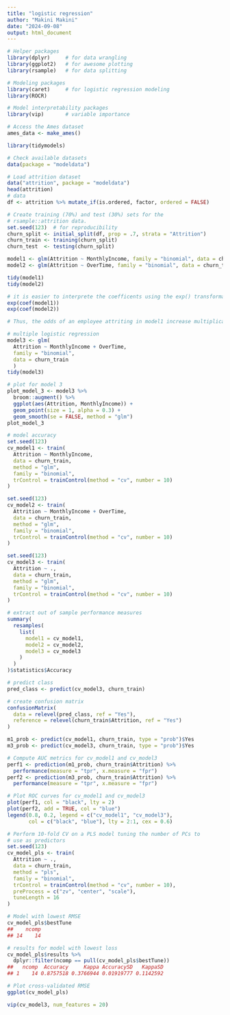 ```yaml
---
title: "logistic regression"
author: "Makini Makini"
date: "2024-09-08"
output: html_document
---
```


```r
# Helper packages
library(dplyr)     # for data wrangling
library(ggplot2)   # for awesome plotting
library(rsample)   # for data splitting

# Modeling packages
library(caret)     # for logistic regression modeling
library(ROCR)

# Model interpretability packages
library(vip)       # variable importance

# Access the Ames dataset
ames_data <- make_ames()

library(tidymodels)

# Check available datasets
data(package = "modeldata")

# Load attrition dataset
data("attrition", package = "modeldata")
head(attrition)
# data
df <- attrition %>% mutate_if(is.ordered, factor, ordered = FALSE)

# Create training (70%) and test (30%) sets for the 
# rsample::attrition data.
set.seed(123)  # for reproducibility
churn_split <- initial_split(df, prop = .7, strata = "Attrition")
churn_train <- training(churn_split)
churn_test  <- testing(churn_split)
```


```r
model1 <- glm(Attrition ~ MonthlyIncome, family = "binomial", data = churn_train) # using the glm function
model2 <- glm(Attrition ~ OverTime, family = "binomial", data = churn_train)

tidy(model1)
tidy(model2)

# it is easier to interprete the coefficents using the exp() transformation
exp(coef(model1))
exp(coef(model2))

# Thus, the odds of an employee attriting in model1 increase multiplicatively by 0.9999 for every one dollar increase in MonthlyIncome, whereas the odds of attriting in model2 increase multiplicatively by 4.0812 for employees that work OverTime compared to those that do not.
```
```r
# multiple logistic regression
model3 <- glm(
  Attrition ~ MonthlyIncome + OverTime,
  family = "binomial", 
  data = churn_train
  )
tidy(model3)

# plot for model 3
plot_model_3 <- model3 %>% 
  broom::augment() %>% 
  ggplot(aes(Attrition, MonthlyIncome)) +
  geom_point(size = 1, alpha = 0.3) +
  geom_smooth(se = FALSE, method = "glm")
plot_model_3
```

```r
# model accuracy
set.seed(123)
cv_model1 <- train(
  Attrition ~ MonthlyIncome,
  data = churn_train,
  method = "glm",
  family = "binomial",
  trControl = trainControl(method = "cv", number = 10)
)

set.seed(123)
cv_model2 <- train(
  Attrition ~ MonthlyIncome + OverTime, 
  data = churn_train, 
  method = "glm",
  family = "binomial",
  trControl = trainControl(method = "cv", number = 10)
)

set.seed(123)
cv_model3 <- train(
  Attrition ~ ., 
  data = churn_train, 
  method = "glm",
  family = "binomial",
  trControl = trainControl(method = "cv", number = 10)
)

# extract out of sample performance measures
summary(
  resamples(
    list(
      model1 = cv_model1, 
      model2 = cv_model2, 
      model3 = cv_model3
    )
  )
)$statistics$Accuracy

# predict class
pred_class <- predict(cv_model3, churn_train)

# create confusion matrix
confusionMatrix(
  data = relevel(pred_class, ref = "Yes"), 
  reference = relevel(churn_train$Attrition, ref = "Yes")
)
```

```r
m1_prob <- predict(cv_model1, churn_train, type = "prob")$Yes
m3_prob <- predict(cv_model3, churn_train, type = "prob")$Yes

# Compute AUC metrics for cv_model1 and cv_model3
perf1 <- prediction(m1_prob, churn_train$Attrition) %>%
  performance(measure = "tpr", x.measure = "fpr")
perf2 <- prediction(m3_prob, churn_train$Attrition) %>%
  performance(measure = "tpr", x.measure = "fpr")

# Plot ROC curves for cv_model1 and cv_model3
plot(perf1, col = "black", lty = 2)
plot(perf2, add = TRUE, col = "blue")
legend(0.8, 0.2, legend = c("cv_model1", "cv_model3"),
       col = c("black", "blue"), lty = 2:1, cex = 0.6)
```


```r
# Perform 10-fold CV on a PLS model tuning the number of PCs to 
# use as predictors
set.seed(123)
cv_model_pls <- train(
  Attrition ~ ., 
  data = churn_train, 
  method = "pls",
  family = "binomial",
  trControl = trainControl(method = "cv", number = 10),
  preProcess = c("zv", "center", "scale"),
  tuneLength = 16
)

# Model with lowest RMSE
cv_model_pls$bestTune
##    ncomp
## 14    14

# results for model with lowest loss
cv_model_pls$results %>%
  dplyr::filter(ncomp == pull(cv_model_pls$bestTune))
##   ncomp  Accuracy     Kappa AccuracySD   KappaSD
## 1    14 0.8757518 0.3766944 0.01919777 0.1142592

# Plot cross-validated RMSE
ggplot(cv_model_pls)
```

```r
vip(cv_model3, num_features = 20)

```

